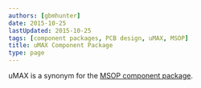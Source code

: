 ```yaml
---
authors: [gbmhunter]
date: 2015-10-25
lastUpdated: 2015-10-25
tags: [component packages, PCB design, uMAX, MSOP]
title: uMAX Component Package
type: page
---
```


uMAX is a synonym for the [MSOP component package](/pcb-design/component-packages/msop-component-package).
